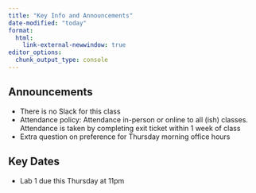 ```yaml
---
title: "Key Info and Announcements"
date-modified: "today"
format: 
  html:
    link-external-newwindow: true
editor_options: 
  chunk_output_type: console
---
```


## Announcements

- There is no Slack for this class
- Attendance policy: Attendance in-person or online to all (ish) classes. Attendance is taken by completing exit ticket within 1 week of class
- Extra question on preference for Thursday morning office hours

## Key Dates

- Lab 1 due this Thursday at 11pm